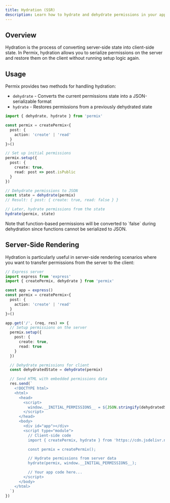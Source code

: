 ```yaml
---
title: Hydration (SSR)
description: Learn how to hydrate and dehydrate permissions in your application
---
```


## Overview

Hydration is the process of converting server-side state into client-side state. In Permix, hydration allows you to serialize permissions on the server and restore them on the client without running setup logic again.

## Usage

Permix provides two methods for handling hydration:

- `dehydrate` - Converts the current permissions state into a JSON-serializable format
- `hydrate` - Restores permissions from a previously dehydrated state

```ts
import { dehydrate, hydrate } from 'permix'

const permix = createPermix<{
  post: {
    action: 'create' | 'read'
  }
}>()

// Set up initial permissions
permix.setup({
  post: {
    create: true,
    read: post => post.isPublic
  }
})

// Dehydrate permissions to JSON
const state = dehydrate(permix)
// Result: { post: { create: true, read: false } }

// Later, hydrate permissions from the state
hydrate(permix, state)
```

<Callout>
Note that function-based permissions will be converted to `false` during dehydration since functions cannot be serialized to JSON.
</Callout>

## Server-Side Rendering

Hydration is particularly useful in server-side rendering scenarios where you want to transfer permissions from the server to the client:

```ts
// Express server
import express from 'express'
import { createPermix, dehydrate } from 'permix'

const app = express()
const permix = createPermix<{
  post: {
    action: 'create' | 'read'
  }
}>()

app.get('/', (req, res) => {
  // Setup permissions on the server
  permix.setup({
    post: {
      create: true,
      read: true
    }
  })

  // Dehydrate permissions for client
  const dehydratedState = dehydrate(permix)

  // Send HTML with embedded permissions data
  res.send(`
    <!DOCTYPE html>
    <html>
      <head>
        <script>
          window.__INITIAL_PERMISSIONS__ = ${JSON.stringify(dehydratedState)};
        </script>
      </head>
      <body>
        <div id="app"></div>
        <script type="module">
          // Client-side code
          import { createPermix, hydrate } from 'https://cdn.jsdelivr.net/npm/permix/+esm'

          const permix = createPermix();

          // Hydrate permissions from server data
          hydrate(permix, window.__INITIAL_PERMISSIONS__);

          // Your app code here...
        </script>
      </body>
    </html>
  `)
})
```
